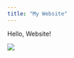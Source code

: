 ```yaml
---
title: "My Website"
---
```


Hello, Website!


<div style="width:673px; height=504px">
![](Arasvalley.png) </div> 


